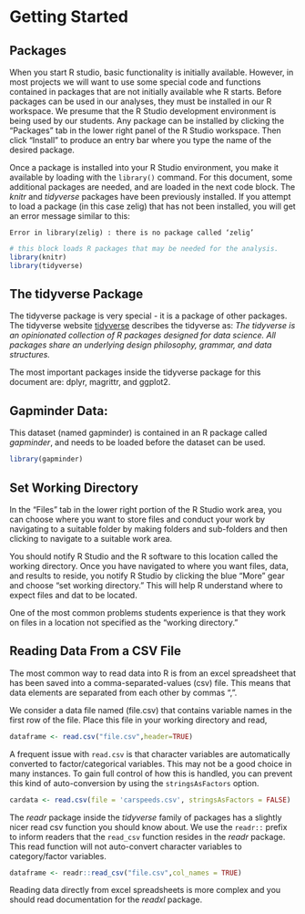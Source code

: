 # Getting Started {#GettingStarted}

## Packages

When you start R studio, basic functionality is initially available.  However, in most projects we will want to use some special code and functions contained in packages that are not initially available whe R starts.  Before packages can be used in our analyses, they must be installed in our R workspace.  We presume that the R Studio development environment is being used by our students.  Any package can be installed by clicking the "Packages" tab in the lower right panel of the R Studio workspace.  Then click "Install" to produce an entry bar where you type the name of the desired package.  

Once a package is installed into your R Studio environment, you make it available by loading with the `library()` command.  For this document, some additional packages are needed, and are loaded in the next code block.  The *knitr* and *tidyverse* packages have been previously installed.  If you attempt to load a package (in this case zelig) that has not been installed, you will get an error message similar to this:

`Error in library(zelig) : there is no package called ‘zelig’`


```r
# this block loads R packages that may be needed for the analysis.
library(knitr)
library(tidyverse)
```


## The tidyverse Package

The tidyverse package is very special - it is a package of other packages. The tidyverse website [tidyverse](http://tidyverse.org "Title") describes the tidyverse as: *The tidyverse is an opinionated collection of R packages designed for data science. All packages share an underlying design philosophy, grammar, and data structures.*

The most important packages inside the tidyverse package for this document are:  dplyr, magrittr, and ggplot2.


## Gapminder Data:

This dataset (named gapminder) is contained in an R package called *gapminder*, and needs to be loaded before the dataset can be used.

```r
library(gapminder)
```

## Set Working Directory

In the "Files" tab in the lower right portion of the R Studio work area, you can choose where you want to store files and conduct your work by navigating to a suitable folder by making folders and sub-folders and then clicking to navigate to a suitable work area.

You should notify R Studio and the R software to this location called the working directory.  Once you have navigated to where you want files, data, and results to reside, you notify R Studio by clicking the blue "More" gear and choose "set working directory."   This will help R understand where to expect files and dat to be located.

One of the most common problems students experience is that they work on files in a location not specified as the "working directory."

## Reading Data From a CSV File

The most common way to read data into R is from an excel spreadsheet that has been saved into a comma-separated-values (csv) file.  This means that data elements are separated from each other by commas ",".

We consider a data file named (file.csv) that contains variable names in the first row of the file. Place this file in your working directory and read,

```r
dataframe <- read.csv("file.csv",header=TRUE)
```

A frequent issue with `read.csv` is that character variables are automatically converted to factor/categorical variables.  This may not be a good choice in many instances.  To gain full control of how this is handled, you can prevent this kind of auto-conversion by using the `stringsAsFactors` option.

```r
cardata <- read.csv(file = 'carspeeds.csv', stringsAsFactors = FALSE)
```

The *readr* package inside the *tidyverse* family of packages has a slightly nicer read csv function you should know about.  We use the `readr::` prefix to inform readers that the `read_csv` function resides in the *readr* package.  This read function will not auto-convert character variables to category/factor variables.

```r
dataframe <- readr::read_csv("file.csv",col_names = TRUE)
```


Reading data directly from excel spreadsheets is more complex and you should read documentation for the *readxl* package.


